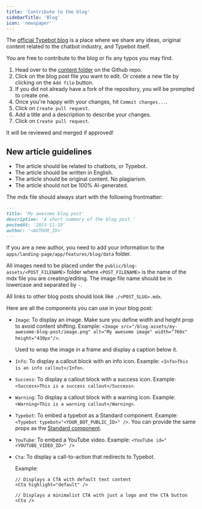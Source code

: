 ```yaml
---
title: 'Contribute to the blog'
sidebarTitle: 'Blog'
icon: 'newspaper'
---
```


The [official Typebot blog](https://typebot.io/blog) is a place where we share any ideas, original content related to the chatbot industry, and Typebot itself.

You are free to contribute to the blog or fix any typos you may find.

1. Head over to the [content folder](https://github.com/baptisteArno/typebot.io/tree/main/apps/landing-page/app/features/blog/content) on the Github repo.
2. Click on the blog post file you want to edit. Or create a new file by clicking on the `Add file` button.
3. If you did not already have a fork of the repository, you will be prompted to create one.
4. Once you're happy with your changes, hit `Commit changes...`.
5. Click on `Create pull request`.
6. Add a title and a description to describe your changes.
7. Click on `Create pull request`.

It will be reviewed and merged if approved!

## New article guidelines

- The article should be related to chatbots, or Typebot.
- The article should be written in English.
- The article should be original content. No plagiarism.
- The article should not be 100% AI-generated.

The mdx file should always start with the following frontmatter:

```md
---
title: 'My awesome blog post'
description: 'A short summary of the blog post.'
postedAt: '2023-11-19'
author: '<AUTHOR_ID>'
---
```

If you are a new author, you need to add your information to the `apps/landing-page/app/features/blog/data` folder.

All images need to be placed under the `public/blog-assets/<POST_FILENAME>` folder where `<POST_FILENAME>` is the name of the mdx file you are creating/editing. The image file name should be in lowercase and separated by `-`.

All links to other blog posts should look like `./<POST_SLUG>.mdx`.

Here are all the components you can use in your blog post:

- `Image`: To display an image. Make sure you define width and height prop to avoid content shifting. Example: `<Image src="/blog-assets/my-awesome-blog-post/image.png" alt="My awesome image" width="760x" height="430px"/>`.

  <ResponseField name="caption" type="string">
    Used to wrap the image in a frame and display a caption below it.
  </ResponseField>

- `Info`: To display a callout block with an info icon. Example: `<Info>This is an info callout</Info>`.
- `Success`: To display a callout block with a success icon. Example: `<Success>This is a success callout</Success>`.
- `Warning`: To display a callout block with a warning icon. Example: `<Warning>This is a warning callout</Warning>`.
- `Typebot`: To embed a typebot as a Standard component. Example: `<Typebot typebot="<YOUR_BOT_PUBLIC_ID>" />`. You can provide the same props as the [Standard component](../../deploy/web/libraries/react#standard).
- `YouTube`: To embed a YouTube video. Example: `<YouTube id="<YOUTUBE_VIDEO_ID>" />`
- `Cta`: To display a call-to-action that redirects to Typebot.

  <ResponseField name="highlight" type="'default'" />

  Example:
  ```tsx
  // Displays a CTA with default text content
  <Cta highlight="default" />

  // Displays a minimalist CTA with just a logo and the CTA button
  <Cta />
  ```

